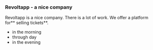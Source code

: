 
### Revoltapp - a nice company

Revoltapp is a nice company. There is a lot of work. We offer a platform for** selling tickets**.

* in the morning
* through day
* in the evening
